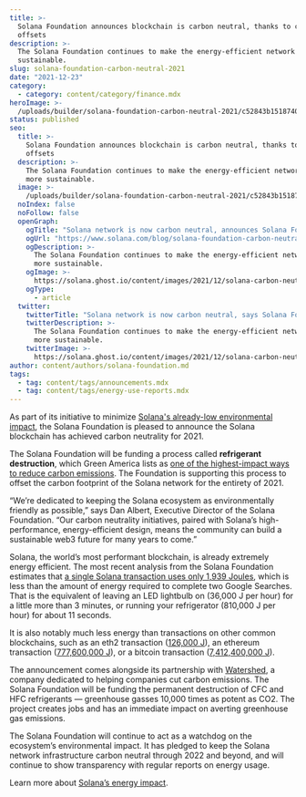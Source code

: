 ```yaml
---
title: >-
  Solana Foundation announces blockchain is carbon neutral, thanks to carbon
  offsets
description: >-
  The Solana Foundation continues to make the energy-efficient network even more
  sustainable.
slug: solana-foundation-carbon-neutral-2021
date: "2021-12-23"
category:
  - category: content/category/finance.mdx
heroImage: >-
  /uploads/builder/solana-foundation-carbon-neutral-2021/c52843b151874089a9af423034913a02.png
status: published
seo:
  title: >-
    Solana Foundation announces blockchain is carbon neutral, thanks to carbon
    offsets
  description: >-
    The Solana Foundation continues to make the energy-efficient network even
    more sustainable.
  image: >-
    /uploads/builder/solana-foundation-carbon-neutral-2021/c52843b151874089a9af423034913a02.png
  noIndex: false
  noFollow: false
  openGraph:
    ogTitle: "Solana network is now carbon neutral, announces Solana Foundation"
    ogUrl: "https://www.solana.com/blog/solana-foundation-carbon-neutral-2021"
    ogDescription: >-
      The Solana Foundation continues to make the energy-efficient network even
      more sustainable.
    ogImage: >-
      https://solana.ghost.io/content/images/2021/12/solana-carbon-neutral-2021.png
    ogType:
      - article
  twitter:
    twitterTitle: "Solana network is now carbon neutral, says Solana Foundation"
    twitterDescription: >-
      The Solana Foundation continues to make the energy-efficient network even
      more sustainable.
    twitterImage: >-
      https://solana.ghost.io/content/images/2021/12/solana-carbon-neutral-2021.png
author: content/authors/solana-foundation.md
tags:
  - tag: content/tags/announcements.mdx
  - tag: content/tags/energy-use-reports.mdx
---
```


As part of its initiative to minimize [Solana's already-low environmental impact](https://solana.com/news/solana-energy-usage-report-november-2021/?ref=solana.ghost.io), the Solana Foundation is pleased to announce the Solana blockchain has achieved carbon neutrality for 2021.

The Solana Foundation will be funding a process called **refrigerant destruction**, which Green America lists as [one of the highest-impact ways to reduce carbon emissions](https://www.greenamerica.org/climate-change-100-reasons-hope/top-10-solutions-reverse-climate-change?ref=solana.ghost.io). The Foundation is supporting this process to offset the carbon footprint of the Solana network for the entirety of 2021.

“We’re dedicated to keeping the Solana ecosystem as environmentally friendly as possible,” says Dan Albert, Executive Director of the Solana Foundation. “Our carbon neutrality initiatives, paired with Solana’s high-performance, energy-efficient design, means the community can build a sustainable web3 future for many years to come.”

Solana, the world’s most performant blockchain, is already extremely energy efficient. The most recent analysis from the Solana Foundation estimates that [a single Solana transaction uses only 1,939 Joules](https://docs.google.com/document/d/1gzRfoZwmODYRqv5170fuUaf-GXHHbpeYBU6r95YZjzs/edit?usp=sharing&ref=solana.ghost.io), which is less than the amount of energy required to complete two Google Searches. That is the equivalent of leaving an LED lightbulb on (36,000 J per hour) for a little more than 3 minutes, or running your refrigerator (810,000 J per hour) for about 11 seconds.

It is also notably much less energy than transactions on other common blockchains, such as an eth2 transaction ([126,000 J](https://blog.ethereum.org/2021/05/18/country-power-no-more/?ref=solana.ghost.io)), an ethereum transaction ([777,600,000 J](https://blog.ethereum.org/2021/05/18/country-power-no-more/?ref=solana.ghost.io)), or a bitcoin transaction ([7,412,400,000 J](https://digiconomist.net/bitcoin-energy-consumption?ref=solana.ghost.io)).

The announcement comes alongside its partnership with [Watershed](https://watershedclimate.com/?ref=solana.ghost.io), a company dedicated to helping companies cut carbon emissions. The Solana Foundation will be funding the permanent destruction of CFC and HFC refrigerants — greenhouse gasses 10,000 times as potent as CO2. The project creates jobs and has an immediate impact on averting greenhouse gas emissions.

The Solana Foundation will continue to act as a watchdog on the ecosystem’s environmental impact. It has pledged to keep the Solana network infrastructure carbon neutral through 2022 and beyond, and will continue to show transparency with regular reports on energy usage.

Learn more about [Solana’s energy impact](https://solana.com/news/solana-energy-usage-report-november-2021?ref=solana.ghost.io).
